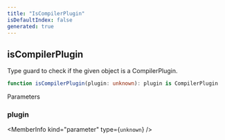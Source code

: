 ```yaml
---
title: "IsCompilerPlugin"
isDefaultIndex: false
generated: true
---
```



<!-- This file was generated from the CommandKit source. Do not modify. Instead, re-run the "docgen" script -->


## isCompilerPlugin

<GenerationInfo sourceFile="packages/commandkit/src/plugins/CompilerPlugin.ts" sourceLine="63" packageName="commandkit" />

Type guard to check if the given object is a CompilerPlugin.

```ts title="Signature"
function isCompilerPlugin(plugin: unknown): plugin is CompilerPlugin
```
Parameters

### plugin

<MemberInfo kind="parameter" type={`unknown`} />

